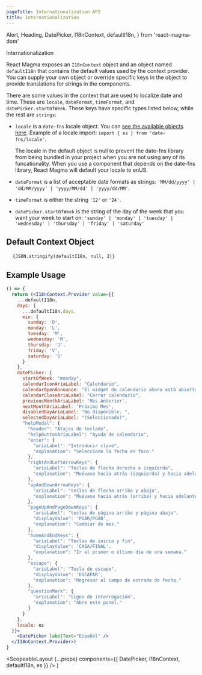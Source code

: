 ```yaml
---
pageTitle: Internationalization API
title: Internationalization
---
```


  Alert,
  Heading,
  DatePicker,
  I18nContext,
  defaultI18n,
} from 'react-magma-dom'

<Heading level={1}>Internationalization</Heading>

React Magma exposes an `I18nContext` object and an object named `defaultI18n` that contains the default
values used by the context provider. You can supply your own object or override specific keys in the object
to provide translations for strings in the components.

There are some values in the context that are used to localize date and time. These are `locale`, `dateFormat`, `timeFormat`,
and `datePicker.startOfWeek`. These keys have specific types listed below, while the rest are `strings`:

- `locale` is a `date-fns` locale object. You can [see the available objects here](https://github.com/date-fns/date-fns/tree/master/src/locale).
  Example of a locale import: `import { es } from 'date-fns/locale'`.

  <Alert variant="warning">
    The locale in the default object is null to prevent the date-fns library
    from being bundled in your project when you are not using any of its
    funcationality. When you use a component that depends on the date-fns
    library, React Magma will default your locale to enUS.
  </Alert>

- `dateFormat` is a list of acceptable date formats as strings: `'MM/dd/yyyy' | 'dd/MM/yyyy' | 'yyyy/MM/dd' | 'yyyy/dd/MM'`.

- `timeFormat` is either the string `'12'` or `'24'`.

- `datePicker.startOfWeek` is the string of the day of the week that you want your week to start on: `'sunday' | 'monday' | 'tuesday' | 'wednesday' | 'thursday' | 'friday' | 'saturday'`

## Default Context Object

<pre>
  <code>{JSON.stringify(defaultI18n, null, 2)}</code>
</pre>

## Example Usage

```.jsx
() => {
  return (<I18nContext.Provider value={{
    ...defaultI18n,
    days: {
      ...defaultI18n.days,
      min: {
        sunday: 'D',
        monday: 'L',
        tuesday: 'M',
        wednesday: 'M',
        thursday: 'J',
        friday: 'V',
        saturday: 'S'
      }
    },
    datePicker: {
      startOfWeek: "monday",
      calendarIconAriaLabel: "Calendario",
      calendarOpenAnnounce: "El widget de calendario ahora está abierto. Presione la tecla de signo de interrogación para obtener los atajos de teclado para cambiar las fechas.",
      calendarCloseAriaLabel: "Cerrar calendario",
      previousMonthAriaLabel: 'Mes Anterior',
      nextMonthAriaLabel: 'Próximo Mes',
      disabledDayAriaLabel: "No disponible. ",
      selectedDayAriaLabel: "(Seleccionado)",
      "helpModal": {
        "header": "Atajos de teclado",
        "helpButtonAriaLabel": "Ayuda de calendario",
        "enter": {
          "ariaLabel": "Introducir clave",
          "explanation": "Seleccione la fecha en foco."
        },
        "rightAndLeftArrowKeys": {
          "ariaLabel": "Teclas de flecha derecha e izquierda",
          "explanation": "Muévase hacia atrás (izquierda) y hacia adelante (derecha) un día."
        },
        "upAndDownArrowKeys": {
          "ariaLabel": "teclas de flecha arriba y abajo",
          "explanation": "Muévase hacia atrás (arriba) y hacia adelante (abajo) una semana."
        },
        "pageUpAndPageDownKeys": {
          "ariaLabel": "teclas de página arriba y página abajo",
          "displayValue": 'PGAR/PGAB',
          "explanation": "Cambiar de mes."
        },
        "homeAndEndKeys": {
          "ariaLabel": "Teclas de inicio y fin",
          "displayValue": 'CASA/FINAL',
          "explanation": "Ir al primer o último día de una semana."
        },
        "escape": {
          "ariaLabel": "Tecla de escape",
          "displayValue": 'ESCAPAR',
          "explanation": "Regresar al campo de entrada de fecha."
        },
        "questionMark": {
          "ariaLabel": "Signo de interrogación",
          "explanation": "Abre este panel."
        }
      }
    },
    locale: es
  }}>
    <DatePicker labelText="Español" />
  </I18nContext.Provider>)
}
```

  <ScopeableLayout
    {...props}
    components={{ DatePicker, I18nContext, defaultI18n, es }}
  />
)
